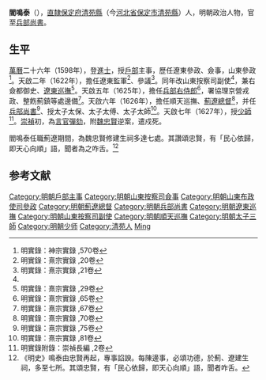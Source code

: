 '''閻鳴泰'''（{{bd|1572年||？|catIdx=}}），[[直隸|直隸]][[保定府|保定府]][[清苑縣|清苑縣]]（今[[河北省|河北省]][[保定市|保定市]][[清苑縣|清苑縣]]）人，明朝政治人物，官至[[明朝兵部尚書|兵部尚書]]。

==生平==
[[萬曆|萬曆]]二十六年（1598年），登[[進士|進士]]，授[[戶部|戶部]]主事，歷任遼東參政、僉事，山東參政<ref>明實錄：神宗實錄 ,570卷</ref>。天啟二年（1622年），擔任遼東監軍<ref>明實錄：熹宗實錄 ,20卷</ref>、參議<ref name="#1">明實錄：熹宗實錄 ,21卷</ref>。同年改山東按察司副使<ref name="#1"/>，兼右僉都御史、[[遼東巡撫|遼東巡撫]]<ref>明實錄：熹宗實錄 ,29卷</ref>。天啟五年（1625年），擔任[[兵部右侍郎|兵部右侍郎]]<ref>明實錄：熹宗實錄 ,65卷</ref>，署協理京營戎政、整飭薊鎮等處邊備<ref>明實錄：熹宗實錄 ,67卷</ref>。天啟六年（1626年），擔任順天巡撫、[[薊遼總督|薊遼總督]]<ref>明實錄：熹宗實錄 ,70卷</ref>，并任[[兵部尚書|兵部尚書]]<ref>明實錄：熹宗實錄 ,75卷</ref>、授太子太保、太子太傅、太子太師<ref>明實錄：熹宗實錄 ,81卷</ref>。天啟七年（1627年），授[[明朝三少|少師]]<ref>明實錄附錄：崇禎長編 ,2卷</ref>。[[崇禎|崇禎]]初，為[[言官|言官]][[彈劾|彈劾]]，附[[魏忠賢|魏忠賢]]逆案，遣戍死。

閻鳴泰任職薊遼期間，為魏忠賢修建生祠多達七處。其讚頌忠賢，有「民心依歸，即天心向順」語，聞者為之咋舌。<ref>《明史》鳴泰由忠賢再起，專事諂諛。每陳邊事，必頌功德，於薊、遼建生祠，多至七所。其頌忠賢，有「民心依歸，即天心向順」語，聞者咋舌。</ref>

==参考文献==
{{reflist|2}}
{{start box}}
{{s-off}}
{{succession box|[[王之臣|王之臣]]|[[劉詔|劉詔]]|[[薊遼總督|明朝薊遼總督]]|1626年-1627年}}
{{succession box|[[崔呈秀|崔呈秀]]|[[王在晉|王在晉]]|[[明朝兵部尚書|明朝兵部尚書]]|1627年-1628年}}
{{end box}}
{{明朝人物小作品}}
{{萬曆二十六年戊戌科殿試金榜}}
{{DEFAULTSORT:Yan閻}}
[[Category:明朝戶部主事|Category:明朝戶部主事]]
[[Category:明朝山東按察司僉事|Category:明朝山東按察司僉事]]
[[Category:明朝山東布政使司參政|Category:明朝山東布政使司參政]]
[[Category:明朝薊遼總督|Category:明朝薊遼總督]]
[[Category:明朝兵部尚書|Category:明朝兵部尚書]]
[[Category:明朝遼東巡撫|Category:明朝遼東巡撫]]
[[Category:明朝山東按察司副使|Category:明朝山東按察司副使]]
[[Category:明朝順天巡撫|Category:明朝順天巡撫]]
[[Category:明朝太子三師|Category:明朝太子三師]]
[[Category:明朝少师|Category:明朝少师]]
[[Category:清苑人|Category:清苑人]]
[[Category:閻姓|Ming]]